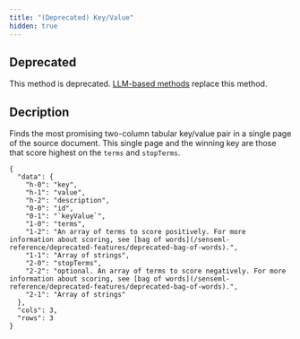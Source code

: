 ```yaml
---
title: "(Deprecated) Key/Value"
hidden: true
---
```

## Deprecated

This method is deprecated. [LLM-based methods](/llm-based-extractions/prompt-tips/index-prompt-tips) replace this method.

## Decription

Finds the most promising two-column tabular key/value pair in a single page of the source document. This single page and the winning key are those that score highest on the `terms` and `stopTerms`.

```
{
  "data": {
    "h-0": "key",
    "h-1": "value",
    "h-2": "description",
    "0-0": "id",
    "0-1": "`keyValue`",
    "1-0": "terms",
    "1-2": "An array of terms to score positively. For more information about scoring, see [bag of words](/senseml-reference/deprecated-features/deprecated-bag-of-words).",
    "1-1": "Array of strings",
    "2-0": "stopTerms",
    "2-2": "optional. An array of terms to score negatively. For more information about scoring, see [bag of words](/senseml-reference/deprecated-features/deprecated-bag-of-words).",
    "2-1": "Array of strings"
  },
  "cols": 3,
  "rows": 3
}
```
